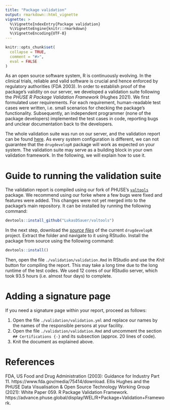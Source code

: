 ```yaml
---
title: "Package validation"
output: rmarkdown::html_vignette
vignette: >
  %\VignetteIndexEntry{Package validation}
  %\VignetteEngine{knitr::rmarkdown}
  %\VignetteEncoding{UTF-8}
---
```


```r
knitr::opts_chunk$set(
  collapse = TRUE,
  comment = "#>",
  eval = FALSE
)
```

As an open source software system, R is continuously evolving. In the clinical trials, reliable and valid software is crucial and hence enforced by regulatory authorities (FDA 2003). In order to establish proof of the package's validity on our server, we developed a validation suite following the *PHUSE R Package Validation Framework* (Hughes 2021). We first formulated user requirements. For each requirement, human-readable test cases were written, i.e. small scenarios for checking the package's functionality. Subsequently, an independent programmer (none of the package developers) implemented the test cases in code, reporting bugs and unclear documentation back to the developers.

The whole validation suite was run on our server, and the validation report can be found [here](https://github.com/Sterniii3/drugdevelopR/blob/af99e25108d47b79bb0718b393ca90c9bbe188de/validation/validation.pdf). As every system configuration is different, we can not guarantee that the `drugdevelopR` package will work as expected on your system. The validation suite may serve as a building block in your own validation framework. In the following, we will explain how to use it.

# Guide to running the validation suite

The validation report is compiled using our fork of PHUSE's [`valtools`](https://github.com/LukasDSauer/valtools) package. We recommend using our forke where a few bugs were fixed and features were added. This changes were not yet merged into to the package's main repository. It can be installed by running the following command:

```r
devtools::install_github("LukasDSauer/valtools")
```

In the next step, download the [*source files*](https://github.com/Sterniii3/drugdevelopR/archive/refs/heads/master.zip) of the current `drugdevelopR` project. Extract the folder and navigate to it using RStudio. Install the package from source using the following command:

```r
devtools::install()
```

Then, open the file `./validation/validation.Rmd` in RStudio and use the *Knit* button for compiling the report. This may take a long time due to the long runtime of the test codes. We used 12 cores of our RStudio server, which took 93.5 hours (i.e. almost four days) to complete.

# Adding a signature page

If you need a signature page within your report, proceed as follows:

1. Open the file `./validation/validation.yml` and replace our names by the names of the responsible persons at your facility.
2. Open the file `./validation/validation.Rmd` and uncomment the section `## Certifications {-}` and its subsection (approx. 20 lines of code).
3. Knit the document as explained above.

# References

FDA, US Food and Drug Administration (2003): Guidance for Industry Part 11. https://www.fda.gov/media/75414/download.
Ellis Hughes and the PHUSE Data Visualisation & Open Source Technology Working Group (2021): White Paper 059. R Package Validation Framework. https://advance.phuse.global/display/WEL/R+Package+Validation+Framework.